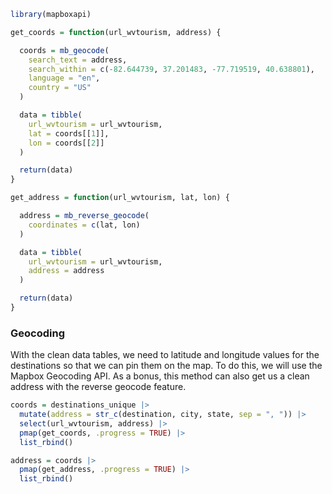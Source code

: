 ```r
library(mapboxapi)
```


```r
get_coords = function(url_wvtourism, address) {

  coords = mb_geocode(
    search_text = address,
    search_within = c(-82.644739, 37.201483, -77.719519, 40.638801),
    language = "en",
    country = "US"
  )

  data = tibble(
    url_wvtourism = url_wvtourism,
    lat = coords[[1]],
    lon = coords[[2]]
  )

  return(data)
}

get_address = function(url_wvtourism, lat, lon) {

  address = mb_reverse_geocode(
    coordinates = c(lat, lon)
  )

  data = tibble(
    url_wvtourism = url_wvtourism,
    address = address
  )

  return(data)
}
```


### Geocoding

With the clean data tables, we need to latitude and longitude values for the destinations so that we can pin them on the map. To do this, we will use the Mapbox Geocoding API. As a bonus, this method can also get us a clean address with the reverse geocode feature.

```r
coords = destinations_unique |> 
  mutate(address = str_c(destination, city, state, sep = ", ")) |> 
  select(url_wvtourism, address) |> 
  pmap(get_coords, .progress = TRUE) |> 
  list_rbind()

address = coords |>
  pmap(get_address, .progress = TRUE) |> 
  list_rbind()
```
